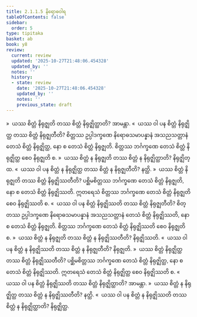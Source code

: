 ```yaml
---
title: 2.1.1.5 နိရောဓဝါရ
tableOfContents: false
sidebar:
  order: 5
type: tipitaka
basket: ab
book: y8
review:
  current: review
  updated: '2025-10-27T21:48:06.454328'
  updated_by: ''
  notes: ''
  history:
  - state: review
    date: '2025-10-27T21:48:06.454328'
    updated_by: ''
    notes: ''
    previous_state: draft
---
```



<ReviewStatus review={frontmatter.review} showDetails={true} />

<HypothesisAnnotation frontmatter={frontmatter} />

<DynamicBreadcrumb />

<Division number="69" book="y8" e="ch" v="34" p="303">

<Paragraph number="295" book="y8">
»  ယဿ စိတ္တံ နိရုဇ္ဈတိ တဿ စိတ္တံ နိရုဇ္ဈိတ္ထာတိ? အာမန္တာ.
</Paragraph>

<Paragraph number="296" book="y8">
«  ယဿ ဝါ ပန စိတ္တံ နိရုဇ္ဈိတ္ထ တဿ စိတ္တံ နိရုဇ္ဈတီတိ?
</Paragraph>

<Paragraph number="297" book="y8">
စိတ္တဿ ဥပ္ပါဒက္ခဏေ နိရောဓသမာပန္နာနံ အသညသတ္တာနံ တေသံ စိတ္တံ နိရုဇ္ဈိတ္ထ, နော စ တေသံ စိတ္တံ နိရုဇ္ဈတိ. စိတ္တဿ ဘင်္ဂက္ခဏေ တေသံ စိတ္တံ နိရုဇ္ဈိတ္ထ စေဝ နိရုဇ္ဈတိ စ.
</Paragraph>

<Paragraph number="298" book="y8">
»  ယဿ စိတ္တံ န နိရုဇ္ဈတိ တဿ စိတ္တံ န နိရုဇ္ဈိတ္ထာတိ? နိရုဇ္ဈိတ္ထ.
</Paragraph>

<Paragraph number="299" book="y8">
«  ယဿ ဝါ ပန စိတ္တံ န နိရုဇ္ဈိတ္ထ တဿ စိတ္တံ န နိရုဇ္ဈတီတိ? နတ္ထိ.
</Paragraph>

</Division>
<Division number="70" book="y8" e="ch" v="34" p="303">

<Paragraph number="300" book="y8">
»  ယဿ စိတ္တံ နိရုဇ္ဈတိ တဿ စိတ္တံ နိရုဇ္ဈိဿတီတိ?
</Paragraph>

<Paragraph number="301" book="y8">
ပစ္ဆိမစိတ္တဿ ဘင်္ဂက္ခဏေ တေသံ စိတ္တံ နိရုဇ္ဈတိ, နော စ တေသံ စိတ္တံ နိရုဇ္ဈိဿတိ. ဣတရေသံ စိတ္တဿ ဘင်္ဂက္ခဏေ တေသံ စိတ္တံ နိရုဇ္ဈတိ စေဝ နိရုဇ္ဈိဿတိ စ.
</Paragraph>

<Paragraph number="302" book="y8">
«  ယဿ ဝါ ပန စိတ္တံ နိရုဇ္ဈိဿတိ တဿ စိတ္တံ နိရုဇ္ဈတီတိ?
</Paragraph>

<Paragraph number="303" book="y8">
စိတ္တဿ ဥပ္ပါဒက္ခဏေ နိရောဓသမာပန္နာနံ အသညသတ္တာနံ တေသံ စိတ္တံ နိရုဇ္ဈိဿတိ, နော စ တေသံ စိတ္တံ နိရုဇ္ဈတိ. စိတ္တဿ ဘင်္ဂက္ခဏေ တေသံ စိတ္တံ နိရုဇ္ဈိဿတိ စေဝ နိရုဇ္ဈတိ စ.
</Paragraph>

<Paragraph number="304" book="y8">
»  ယဿ စိတ္တံ န နိရုဇ္ဈတိ တဿ စိတ္တံ န နိရုဇ္ဈိဿတီတိ? နိရုဇ္ဈိဿတိ.
</Paragraph>

<Paragraph number="305" book="y8">
«  ယဿ ဝါ ပန စိတ္တံ န နိရုဇ္ဈိဿတိ တဿ စိတ္တံ န နိရုဇ္ဈတီတိ? နိရုဇ္ဈတိ.
</Paragraph>

</Division>
<Division number="71" book="y8" e="ch" v="34" p="303">

<Paragraph number="306" book="y8">
»  ယဿ စိတ္တံ နိရုဇ္ဈိတ္ထ တဿ စိတ္တံ နိရုဇ္ဈိဿတီတိ?
</Paragraph>

<Paragraph number="307" book="y8">
ပစ္ဆိမစိတ္တဿ ဘင်္ဂက္ခဏေ တေသံ စိတ္တံ နိရုဇ္ဈိတ္ထ, နော စ တေသံ စိတ္တံ နိရုဇ္ဈိဿတိ. ဣတရေသံ တေသံ စိတ္တံ နိရုဇ္ဈိတ္ထ စေဝ နိရုဇ္ဈိဿတိ စ.
</Paragraph>

<Paragraph number="308" book="y8">
«  ယဿ ဝါ ပန စိတ္တံ နိရုဇ္ဈိဿတိ တဿ စိတ္တံ နိရုဇ္ဈိတ္ထာတိ? အာမန္တာ.
</Paragraph>

<Paragraph number="309" book="y8">
»  ယဿ စိတ္တံ န နိရုဇ္ဈိတ္ထ တဿ စိတ္တံ န နိရုဇ္ဈိဿတီတိ? နတ္ထိ.
</Paragraph>

<Paragraph number="310" book="y8">
«  ယဿ ဝါ ပန စိတ္တံ န နိရုဇ္ဈိဿတိ တဿ စိတ္တံ န နိရုဇ္ဈိတ္ထာတိ? နိရုဇ္ဈိတ္ထ.
</Paragraph>
</Division>